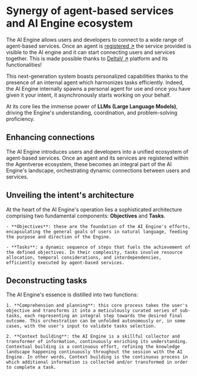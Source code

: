 # Synergy of agent-based services and AI Engine ecosystem

The AI Engine allows users and developers to connect to a wide range of agent-based services. Once an agent is [registered ↗️](/guides/agentverse/registering-agent-services) the service provided is visible to the AI engine and it can start connecting users and services together. This is made possible thanks to [DeltaV ↗️](/concepts/deltav/intro) platform and its functionalities!

This next-generation system boasts personalized capabilities thanks to the presence of an internal agent which harmonizes tasks efficiently. Indeed, the AI Engine internally spawns a personal agent for use and once you have given it your intent, it asynchronously starts working on your behalf.

At its core lies the immense power of **LLMs (Large Language Models)**, driving the Engine's understanding, coordination, and problem-solving proficiency.

## Enhancing connections

The AI Engine introduces users and developers into a unified ecosystem of agent-based services. Once an agent and its services are registered within the Agentverse ecosystem, these becomes an integral part of the AI Engine's landscape, orchestrating dynamic connections between users and services.

## Unveiling the intent's architecture

At the heart of the AI Engine's operation lies a sophisticated architecture comprising two fundamental components: **Objectives** and **Tasks**.

    - **Objectives**: these are the foundation of the AI Engine's efforts, encapsulating the general goals of users in natural language, feeding the purpose and direction of the Engine.

    - **Tasks**: a dynamic sequence of steps that fuels the achievement of the defined objectives. In their complexity, tasks involve resource allocation, temporal considerations, and interdependencies, efficiently executed by agent-based services.

## Deconstructing tasks

The AI Engine's essence is distilled into two functions:

    1. **Comprehension and planning**: this core process takes the user's objective and transforms it into a meticulously curated series of sub-tasks, each representing an integral step towards the desired final outcome. This orchestration can be unfolded autonomously or, in some cases, with the user's input to validate tasks selection.

    2. **Context building**: the AI Engine is a skillful collector and transformer of information, continuously enriching its understanding. Contextual building is a continuous effort, refining the knowledge landscape happening continuously throughout the session with the AI Engine. In other words, Context building is the continuous process in which additional information is collected and/or transformed in order to complete a task.
